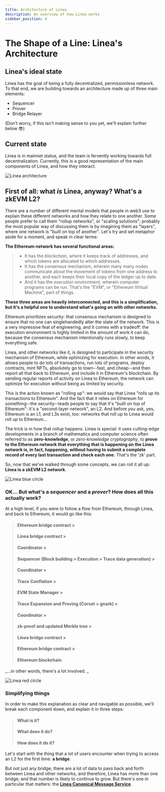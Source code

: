 ```yaml
---
title: Architecture of Linea
description: An overview of how Linea works
sidebar_position: 4
---
```


# The Shape of a Line: Linea's Architecture

## Linea's ideal state

Linea has the goal of being a fully decentralized, permissionless network. To that end, we are building towards an architecture made up of three main elements:

- Sequencer
- Prover
- Bridge Relayer

(Don't worry, if this isn't making sense to you yet, we'll explain further below 😎)

## Current state

Linea is in mainnet status, and the team is fervently working towards full decentralization. Currently, this is a good representation of the main components of Linea, and how they interact:

<div class="center-container">
  <div class="img-large">
    <img
      src="/img/article_images/Architecture_of_Linea/Linea_architecture_map.png"
      alt="Linea architecture"
    />
  </div>
</div>

## First of all: what _is_ Linea, anyway? What's a zkEVM L2?

There are a number of different mental models that people in web3 use to explain these different networks and how they relate to one another. Some people prefer to call them "rollup networks", or "scaling solutions"; probably the most popular way of discussing them is by imagining them as "layers", where one network is "built on top of another". Let's try and set metaphor aside for a moment, and speak in clear terms:

**The Ethereum network has several functional areas:**

> - It has the _blockchain_, where it keeps track of addresses, and which tokens are allocated to which addresses.
> - It has the _consensus_ mechanism, wherein many many nodes communicate about the movement of tokens from one address to another, and each keeps their local copy of the ledger up to date.
> - And it has the _execution environment_, wherein computer programs can be run. That's the "EVM", or "Ethereum Virtual Machine", part of things.

**These three areas are heavily interconnected, and this is a simplification, but it's a helpful one to understand what's going on with other networks.**

Ethereum prioritizes security: that consensus mechanism is designed to ensure that no one can singlehandedly alter the state of the network. This is a very impressive feat of engineering, and it comes with a tradeoff: the execution environment is highly limited in the amount of work it can do, because the consensus mechanism intentionally runs slowly, to keep everything safe.

Linea, and other networks like it, is designed to participate in the security mechanism of Ethereum, while optimizing for execution. In other words, it allows people to do lots of transactions, run lots of programs, deploy contracts, mint NFTs, absolutely go to town--fast, and cheap--and then report all that back to Ethereum, and include it in Ethereum's blockchain. By sending regular reports of activity on Linea to Ethereum, the network can optimize for execution without being as limited by security.

This is the action known as "rolling up": we would say that Linea "rolls up its transactions to Ethereum". And the fact that it relies on Ethereum for something--the security--leads people to say that it's "built on top of Ethereum": it's a "second-layer network", an L2. And before you ask, yes, Ethereum is an L1, and L3s exist, too: networks that roll up to Linea would roll up to Ethereum...

The trick is in how that _rollup_ happens. Linea is special: it uses cutting-edge developments in a branch of mathematics and computer science often referred to as **zero-knowledge**, or _zero-knowledge cryptography_, to **prove to the Ethereum network that everything that is happening on the Linea network is, in fact, happening, without having to submit a complete record of every last transaction and check each one.** That's the 'zk' part.

So, now that we've walked through some concepts, we can roll it all up: **Linea is a zkEVM L2 network**.

<div class="center-container">
  <div class="img-xsmall">
    <img
      src="/img/article_images/Architecture_of_Linea/Linea_bluecircle.png"
      alt="Linea blue circle"
    />
  </div>
</div>

### OK... But what's a _sequencer_ and a _prover_? How does all this actually work?

At a high level, if you were to follow a flow from Ethereum, through Linea, and back to Ethereum, it would go like this:

> #### Ethereum bridge contract >
>
> #### Linea bridge contract >
>
> #### Coordinator >
>
> #### Sequencer (Block building > Execution > Trace data generation) >
>
> #### Coordinator >
>
> #### Trace Conflation >
>
> #### EVM State Manager >
>
> #### Trace Expansion and Proving (Corset > gnark) >
>
> #### Coordinator >
>
> #### zk-proof and updated Merkle tree >
>
> #### Linea bridge contract >
>
> #### Ethereum bridge contract >
>
> #### Ethereum blockchain

_...in other words, there's a lot involved. _

<div class="center-container">
  <div class="img-xsmall">
    <img
      src="/img/article_images/Architecture_of_Linea/Linea_redcircle.png"
      alt="Linea red circle"
    />
  </div>
</div>

### Simplifying things

In order to make this explanation as clear and navigable as possible, we'll break each component down, and explain it in three steps:

> #### What is it?
>
> #### What does it do?
>
> #### How does it do it?

Let's start with the thing that a lot of users encounter when trying to access an L2 for the first time: **a bridge**.

But not just any bridge; there are a lot of data to pass back and forth between Linea and other networks, and therefore, Linea has more than one bridge; and that number is likely to continue to grow. But there's one in particular that matters: the [**Linea Canonical Message Service**](./canonical-msg-service/index.mdx).
